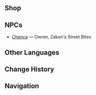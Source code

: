 {{Location Infobox
|image        = <gallery>
NPC Location Chanca Context.png|Exterior
Point of Interest Zakan's Street Bites Map Location.png|Map
</gallery>
|type         = Point of Interest
|type2        = Restaurant
|region       = Natlan
|area         = Basin of Unnumbered Flames
|subarea      = Stadium of the Sacred Flame
|poi          = Stadium of the Sacred Flame: Warrior's Rest Area
}}
{{Location Intro|description=<p>{{If Self|Zakan's Street Bites|It|Zakan's Street Bites}} is run by [[Chanca]] and is the main restaurant for [[Natlan]].</p>}}

==Shop==
{{Vendor|Chanca}}

==NPCs==
* [[Chanca]] &mdash; Owner, Zakan's Street Bites

<!--
==Interactables==
===Message Board===
{{Main|Café Lutece Message Board}}

==Descriptions==


==Gallery==

==Trivia==

===Etymology===
-->

==Other Languages==
{{Other Languages
|en       = Zakan's Street Bites
|zhs      = 扎坎小吃摊
|zhs_rm   = Zhākǎn Xiǎochī Tān
|zht      = 扎坎小吃攤
|zht_rm   = Zhākǎn Xiǎochī Tān
|zh_tl    = Zakan's Food Stall
|ja       = ザカンの屋台
|ja_rm    = Zakan no Yatai
|ja_tl    = Zakan's Food Stall
|ko       = 자칸 먹거리 노점
|ko_tl    = Zakan's Food Stall
|es       = Cantina Zakán
|es_tl    = Zakan Cantina
|fr       = Petites bouchées de Zakan
|fr_tl    = Zakan's Small Bites
|ru       = Закуски Закана
|ru_tl    = Zakan's Snacks
|th       = แผงขายอาหาร Zakan
|th_rm    = 
|th_tl    = 
|vi       = Quầy Ăn Vặt Zakan
|vi_tl    = 
|de       = Zakans Straßenhappen
|de_tl    = Zakan's Street Morsels
|id       = Zakan's Street Bites
|pt       = Rango de Rua do Zakan
|pt_tl    = 
|tr       = Zakan'ın Sokak Lezzetleri
|tr_tl    = 
|it       = Mordi e Vai di Zakan
|it_tl    = 
}}

==Change History==
{{Change History|5.0}}
<!--
==References==
{{Reflist}}
-->
==Navigation==
{{PoI Navbox|Natlan}}